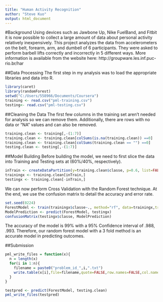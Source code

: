 ```yaml
---
title: "Human Activity Recognition"
author: "Steve Kuo"
output: html_document
---
```

#Background
Using devices such as Jawbone Up, Nike FuelBand, and Fitbit it is now possible to collect a large amount of data about personal activity relatively inexpensively. This project analyzes the data from accelerometers on the belt, forearm, arm, and dumbell of 6 participants. They were asked to perform barbell lifts correctly and incorrectly in 5 different ways. More information is available from the website here: http://groupware.les.inf.puc-rio.br/har 

##Data Processing
The first step in my analysis was to load the appropriate libraries and data into R. 
```r
library(caret)
library(randomForest)
setwd("C:/Users/558966/Documents/Coursera")
training <- read.csv("pml-training.csv")
testing<- read.csv("pml-testing.csv")
```
##Cleaning the Data
The first few columns in the training set aren't needed for analysis so we can remove them. Additionally, there are rows with no data or "NA" values and can also be removed. 
```r
training.clean <- training[,-(1:7)]
training.clean <- training.clean[colSums(is.na(training.clean)) ==0]
training.clean <- training.clean[colSums(training.clean == "") ==0]
testing.clean <- testing[,-(1:7)]
```
##Model Building
Before building the model, we need to first slice the data into Training and Testing sets at (60%/40%, respectively). 
```r
inTrain <- createDataPartition(y=training.clean$classe, p=0.6, list=FALSE)
trainingx <- training.clean[inTrain,]
testingx <- training.clean[-inTrain,]
```
We can now perform Cross Validation with the Random Forest technique. At the end, we use the confusion matrix to detail the accuracy and error rate. 

```r
set.seed(0224)
ForestModel <- train(trainingx$classe~., method="rf", data=trainingx,trControl=trainControl(method="cv",3))
ModelPrediction <- predict(ForestModel, testingx)
confusionMatrix(testingx$classe, ModelPrediction)
```
The accuracy of the model is 99% with a 95% Confidence interval of .988, .993. Therefore, our random forest model with a 3 fold method is an accurate model in predicting outcomes. 

##Submission
```r
pml_write_files = function(x){
  n = length(x)
  for(i in 1:n){
    filename = paste0("problem_id_",i,".txt")
    write.table(x[i],file=filename,quote=FALSE,row.names=FALSE,col.names=FALSE)
  }
}

testpred <- predict(ForestModel, testing.clean)
pml_write_files(testpred)
```
